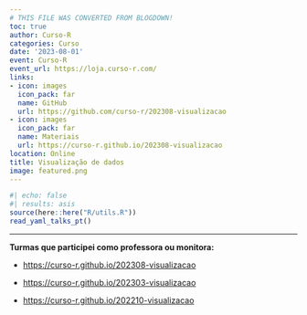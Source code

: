 ```yaml
---
# THIS FILE WAS CONVERTED FROM BLOGDOWN!
toc: true
author: Curso-R
categories: Curso
date: '2023-08-01'
event: Curso-R
event_url: https://loja.curso-r.com/
links:
- icon: images
  icon_pack: far
  name: GitHub
  url: https://github.com/curso-r/202308-visualizacao
- icon: images
  icon_pack: far
  name: Materiais
  url: https://curso-r.github.io/202308-visualizacao
location: Online
title: Visualização de dados
image: featured.png
---
```


```r
#| echo: false
#| results: asis
source(here::here("R/utils.R"))
read_yaml_talks_pt()
```

------------------------------------------------------------------------

**Turmas que participei como professora ou monitora:**

-   <https://curso-r.github.io/202308-visualizacao>

-   <https://curso-r.github.io/202303-visualizacao>

-   <https://curso-r.github.io/202210-visualizacao>
